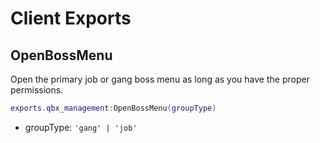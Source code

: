 
# Client Exports

## OpenBossMenu

Open the primary job or gang boss menu as long as you have the proper permissions.

```lua
exports.qbx_management:OpenBossMenu(groupType)
```

- groupType: `'gang' | 'job'`
